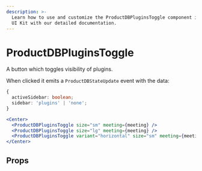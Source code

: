 ```yaml
---
description: >-
  Learn how to use and customize the ProductDBPluginsToggle component in ProductDB's React
  UI Kit with our detailed documentation.
---
```


# ProductDBPluginsToggle

A button which toggles visibility of plugins.

When clicked it emits a `ProductDBStateUpdate` event with the data:

```ts
{
  activeSidebar: boolean;
  sidebar: 'plugins' | 'none';
}
```

```jsx live
<Center>
  <ProductDBPluginsToggle size="sm" meeting={meeting} />
  <ProductDBPluginsToggle size="lg" meeting={meeting} />
  <ProductDBPluginsToggle variant="horizontal" size="sm" meeting={meeting} />
</Center>
```

## Props

<PropsTable of="ProductDB-plugins-toggle" />

<head>
  <title>React UI Kit ProductDBPluginsToggle</title>
</head>
